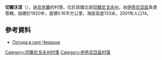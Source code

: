 {{coord|50|47|46|N|32|14|58|E|scale:100000|display=title}}

'''切爾沃涅'''（{{lang-uk|Червоне}}），是[[烏克蘭|烏克蘭]]的村落，位於該國北部[[切爾尼戈夫州|切爾尼戈夫州]]，由[[伊奇尼亞區|伊奇尼亞區]]負責管轄，始建於1920年，面積0.16平方公里，海拔高度133米，2001年人口14。

==參考資料==
* [http://weather.in.ua/ua/chernigovskaja/28004 Погода в селі Червоне] {{Wayback|url=http://weather.in.ua/ua/chernigovskaja/28004 |date=20111220120204 }}

[[Category:切爾尼戈夫州村落|Category:切爾尼戈夫州村落]]
[[Category:伊奇尼亞區村落|Category:伊奇尼亞區村落]]


{{Chernihiv-geo-stub}}